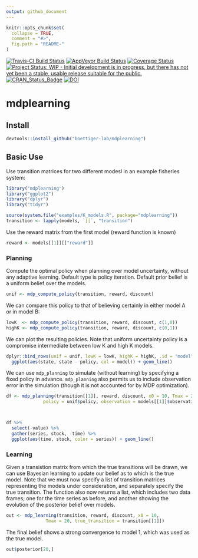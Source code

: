 ```yaml
---
output: github_document
---
```


<!-- README.md is generated from README.Rmd. Please edit that file -->

```r
knitr::opts_chunk$set(
  collapse = TRUE,
  comment = "#>",
  fig.path = "README-"
)
```

[![Travis-CI Build Status](https://travis-ci.org/boettiger-lab/mdplearning.svg?branch=master)](https://travis-ci.org/boettiger-lab/mdplearning)
[![AppVeyor Build Status](https://ci.appveyor.com/api/projects/status/github/boettiger-lab/mdplearning?branch=master&svg=true)](https://ci.appveyor.com/project/boettiger-lab/mdplearning)
[![Coverage Status](https://img.shields.io/codecov/c/github/boettiger-lab/mdplearning/master.svg)](https://codecov.io/github/boettiger-lab/mdplearning?branch=master)
[![Project Status: WIP - Initial development is in progress, but there has not yet been a stable, usable release suitable for the public.](http://www.repostatus.org/badges/latest/wip.svg)](http://www.repostatus.org/#wip)
[![CRAN_Status_Badge](http://www.r-pkg.org/badges/version/mdplearning)](https://cran.r-project.org/package=mdplearning)
[![DOI](https://zenodo.org/badge/68045474.svg)](https://zenodo.org/badge/latestdoi/68045474)



# mdplearning

## Install

```r
devtools::install_github("boettiger-lab/mdplearning")
```

## Basic Use

Use transition matrices for two different modesl in an example fisheries system:

```r
library("mdplearning")
library("ggplot2")
library("dplyr")
library("tidyr")
```

```r
source(system.file("examples/K_models.R", package="mdplearning"))
transition <- lapply(models, `[[`, "transition")
```


Use the reward matrix from the first model (reward function is known)

```r
reward <- models[[1]][["reward"]]
```


### Planning

Compute the optimal policy when planning over model uncertainty, without any adaptive learning. Default type is policy iteration. Default prior belief is a uniform belief over the models.

```r
unif <- mdp_compute_policy(transition, reward, discount)
```

We can compare this policy to that of believing certainly in either model A or in model B:

```r
lowK  <- mdp_compute_policy(transition, reward, discount, c(1,0))
highK <- mdp_compute_policy(transition, reward, discount, c(0,1))
```

We can plot the resulting policies. Note that uniform uncertainty policy is a compromise intermediate between low K and high K models.

```r
dplyr::bind_rows(unif = unif, lowK = lowK, highK = highK, .id = "model") %>%
  ggplot(aes(state, state - policy, col = model)) + geom_line()
```


We can use `mdp_planning` to simulate (without learning) by specifying a fixed policy in advance. `mdp_planning` also permits us to include observation error in the simulation (though it is not accounted for by MDP optimization).


```r
df <- mdp_planning(transition[[1]], reward, discount, x0 = 10, Tmax = 20, 
              policy = unif$policy, observation = models[[1]]$observation)



df %>% 
  select(-value) %>% 
  gather(series, stock, -time) %>% 
  ggplot(aes(time, stock, color = series)) + geom_line()
```




### Learning 

Given a transistion matrix from which the true transitions will be drawn, we can use Bayesian learning to update our belief as to which is the true model.  Note that we must now specify a list of transition matrices representing the models under consideration, and separately specify the true transition.  The function also now returns a list, which includes two data frames; one for the time series as before, and another showing the evolution of the posterior belief over models. 

```r
out <- mdp_learning(transition, reward, discount, x0 = 10, 
               Tmax = 20, true_transition = transition[[1]])

```

The final belief shows a strong convergence to model 1, which was used as the true model.

```r
out$posterior[20,]
```



